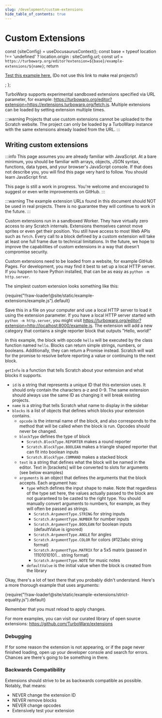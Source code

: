 ```yaml
---
slug: /development/custom-extensions
hide_table_of_contents: true
---
```


# Custom Extensions


  const {siteConfig} = useDocusaurusContext();
  const base = typeof location !== 'undefined' ? location.origin : siteConfig.url;
  const url = `https://turbowarp.org/editor?extension=${base}/example-extensions/${name}`;
  return <p>
    <a href={url}>Test this example here.</a> (Do not use this link to make real projects!)
  </p>;
};

TurboWarp supports experimental sandboxed extensions specified via URL parameter, for example: https://turbowarp.org/editor?extension=https://extensions.turbowarp.org/fetch.js. Multiple extensions can be loaded by setting extension multiple times.

:::warning
Projects that use custom extensions cannot be uploaded to the Scratch website. The project can only be loaded by a TurboWarp instance with the same extensions already loaded from the URL.
:::

## Writing custom extensions

:::info
This page assumes you are already familiar with JavaScript. At a bare minimum, you should be familiar with arrays, objects, JSON syntax, functions, data types, and your browser's JavaScript console. If that does not describe you, you will find this page very hard to follow. You should learn JavaScript first.

This page is still a work in progress. You're welcome and encouraged to suggest or even write improvements on GitHub.
:::

:::warning
The example extension URLs found in this document should NOT be used in real projects. There is no guarantee they will continue to work in the future.
:::

Custom extensions run in a sandboxed Worker. They have virtually zero access to any Scratch internals. Extensions themselves cannot move sprites or even get their position. You still have access to most Web APIs such as `fetch`. Every call to a block defined by a custom extension will take at least one full frame due to technical limitations. In the future, we hope to improve the capabilities of custom extensions in a way that doesn't compromise security.

Custom extensions need to be loaded from a website, for example GitHub Pages. For development, you may find it best to set up a local HTTP server. If you happen to have Python installed, that can be as easy as `python -m http.server`.

The simplest custom extension looks something like this:

<CodeBlock className="language-js" title="example.js">
  {require("!!raw-loader!@site/static/example-extensions/example.js").default}
</CodeBlock>
<ExampleExtensionLink name="example.js" />

Save this in a file on your computer and use a local HTTP server to load it using the extension parameter. If you have a local HTTP server started with `python -m http.server`, you might visit https://turbowarp.org/editor?extension=http://localhost:8000/example.js. The extension will add a new category that contains a single reporter block that outputs "Hello, world!"

In this example, the block with opcode `hello` will be executed by the class function named `hello`. Blocks can return simple strings, numbers, or booleans. Additionally, they can return a Promise instead. Scratch will wait for the promise to resolve before reporting a value or continuing to the next block.

`getInfo` is a function that tells Scratch about your extension and what blocks it supports.

 - `id` is a string that represents a unique ID that this extension uses. It should only contain the characters a-z and 0-9. The same extension should always use the same ID as changing it will break existing projects.
 - `name` is a string that tells Scratch what name to display in the sidebar
 - `blocks` is a list of objects that defines which blocks your extension contains.
   - `opcode` is the internal name of the block, and also corresponds to the method that will be called when the block is run. Opcodes should never be changed.
   - `blockType` defines the type of block
     - `Scratch.BlockType.REPORTER` makes a round reporter
     - `Scratch.BlockType.BOOLEAN` makes a triangle shaped reporter that can fit into boolean inputs
     - `Scratch.BlockType.COMMAND` makes a stacked block
   - `text` is a string that defines what the block will be named in the editor. Text in \[brackets\] will be converted to slots for arguments (see below examples)
   - `arguments` is an object that defines the arguments that the block accepts. Each argument has:
     - `type` which defines the input shape to make. Note that regardless of the type set here, the values actually passed to the block are not guaranteed to be casted to the right type. You should manually convert arguments to numbers, for example, as they will often be passed as strings.
       - `Scratch.ArgumentType.STRING` for string inputs
       - `Scratch.ArgumentType.NUMBER` for number inputs
       - `Scratch.ArgumentType.BOOLEAN` for boolean inputs (defaultValue is ignored)
       - `Scratch.ArgumentType.ANGLE` for angles
       - `Scratch.ArgumentType.COLOR` for colors (#123abc string format)
       - `Scratch.ArgumentType.MATRIX` for a 5x5 matrix (passed in 11101010101... string format)
       - `Scratch.ArgumentType.NOTE` for music notes
     - `defaultValue` is the initial value when the block is created from the library

Okay, there's a lot of text there that you probably didn't understand. Here's a more thorough example that uses arguments:

<CodeBlock className="language-js" title="strict-equality.js">
  {require("!!raw-loader!@site/static/example-extensions/strict-equality.js").default}
</CodeBlock>
<ExampleExtensionLink name="strict-equality.js" />

Remember that you must reload to apply changes.

For more examples, you can visit our curated library of open source extensions: https://github.com/TurboWarp/extensions

### Debugging

If for some reason the extension is not appearing, or if the page never finished loading, open up your developer console and search for errors. Chances are there's going to be something in there.

### Backwards Compatibility

Extensions should strive to be as backwards compatible as possible. Notably, that means:

 - NEVER change the extension ID
 - NEVER remove blocks
 - NEVER change opcodes
 - Extensively test your extension
